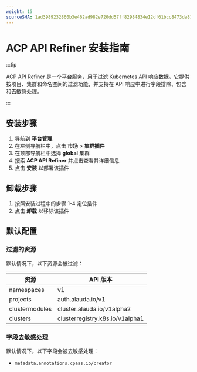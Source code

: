 ```yaml
---
weight: 15
sourceSHA: 1ad3989232860b3e462ad982e720dd57ff82984834e12df61bcc8473da815203
---
```


# ACP API Refiner 安装指南

:::tip

ACP API Refiner 是一个平台服务，用于过滤 Kubernetes API 响应数据。它提供按项目、集群和命名空间的过滤功能，并支持在 API 响应中进行字段排除、包含和去敏感处理。

:::

## 安装步骤

1. 导航到 **平台管理**
2. 在左侧导航栏中，点击 **市场** > **集群插件**
3. 在顶部导航栏中选择 **global** 集群
4. 搜索 **ACP API Refiner** 并点击查看其详细信息
5. 点击 **安装** 以部署该插件

## 卸载步骤

1. 按照安装过程中的步骤 1-4 定位插件
2. 点击 **卸载** 以移除该插件

## 默认配置

### 过滤的资源

默认情况下，以下资源会被过滤：

| 资源           | API 版本                          |
| -------------- | --------------------------------- |
| namespaces     | v1                                |
| projects       | auth.alauda.io/v1                |
| clustermodules | cluster.alauda.io/v1alpha2       |
| clusters       | clusterregistry.k8s.io/v1alpha1   |

### 字段去敏感处理

默认情况下，以下字段会被去敏感处理：

- `metadata.annotations.cpaas.io/creator`
